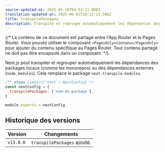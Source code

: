 ```yaml
---
source-updated-at: 2025-05-16T04:52:11.000Z
translation-updated-at: 2025-06-02T20:12:15.596Z
title: transpilePackages
description: Transpile et regroupe automatiquement les dépendances des packages locaux (comme les monorepos) ou des dépendances externes (`node_modules`).
---
```


{/* Le contenu de ce document est partagé entre l'App Router et le Pages Router. Vous pouvez utiliser le composant `<PagesOnly>Contenu</PagesOnly>` pour ajouter du contenu spécifique au Pages Router. Tout contenu partagé ne doit pas être encapsulé dans un composant. */}

Next.js peut transpiler et regrouper automatiquement les dépendances des packages locaux (comme les monorepos) ou des dépendances externes (`node_modules`). Cela remplace le package `next-transpile-modules`.

```js filename="next.config.js"
/** @type {import('next').NextConfig} */
const nextConfig = {
  transpilePackages: ['nom-du-package'],
}

module.exports = nextConfig
```

## Historique des versions

| Version   | Changements                     |
| --------- | ------------------------------- |
| `v13.0.0` | `transpilePackages` ajouté.     |